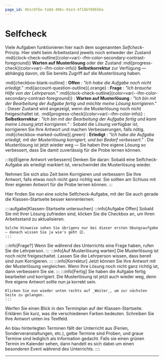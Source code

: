 ```yaml
---
page_id: 4b1c9f6e-fa8d-406c-81e3-4f18bf88656a
---
```



# Selfcheck

Viele Aufgaben funktionieren hier nach dem sogenannten _Selfcheck_-Prinzip. Hier steht beim Arbeitsstand jeweils noch entweder der Zustand :mdi[clock-check-outline]{color=var(--ifm-color-secondary-contrast-foreground)} **Warten auf Musterlösung** oder der Zustand :mdi[progress-check]{color=var(--ifm-color-info)} **Selbstkorrektur** zur Verfügung — abhängig davon, ob Sie bereits Zugriff auf die Musterlösung haben.

:mdi[checkbox-blank-outline] : **Offen** : _"Ich habe die Aufgabe noch nicht erledigt."_ :mdi[account-question-outline]{.orange} : **Frage** : _"Ich brauche Hilfe von der Lehrperson."_ :mdi[clock-check-outline]{color=var(--ifm-color-secondary-contrast-foreground)} : **Warten auf Musterlösung** : _"Ich bin mit der Bearbeitung der Aufgabe fertig und möchte meine Lösung korrigieren."_ : Dieser Zustand wird angezeigt, wenn die Musterlösung noch nicht freigeschaltet ist. :mdi[progress-check]{color=var(--ifm-color-info)} : **Selbstkorrektur** : _"Ich bin mit der Bearbeitung der Aufgabe fertig und kann meine Lösung jetzt korrigieren."_ : Sobald die Lösung verfügbar ist, korrigieren Sie Ihre Antwort und machen Verbesserungen, falls nötig. :mdi[checkbox-marked-outline]{.green} : **Erledigt** : _"Ich habe die Aufgabe erledigt, mit der Musterlösung korrigiert, und bei Bedarf verbessert."_ : Die Musterlösung ist jetzt wieder weg — Sie haben Ihre eigene Lösung so verbessert, dass Sie damit zuverlässig für die Probe lernen können.

:::tip[Eigene Antwort verbessern] Denken Sie daran: Sobald eine Selfcheck-Aufgabe als erledigt markiert ist, verschwindet die Musterlösung wieder.

Nehmen Sie sich also Zeit beim Korrigieren und verbessern Sie Ihre Antwort, falls etwas noch nicht ganz richtig war. Sie sollten am Schluss mit Ihrer eigenen Antwort für die Probe lernen können. :::

Hier finden Sie nun eine solche Selfcheck-Aufgabe, mit der Sie auch gerade die Klassen-Startseite besser kennenlernen:

<SelfCheck taskStateId='948a22e2-5963-4edf-ad8a-6c8302c7994d' solutionId="0a8f8ac1-7829-4afc-b8e6-4a7774a38230">
  ::::aufgabe[Klassen-Startseite untersuchen]
  <SelfCheckTaskState />
  <SelfCheckContent visibleFrom={SelfCheckStateType.Open} visibleTo={SelfCheckStateType.Open} alwaysVisibleForTeacher={false}>
    :::info[Aufgabe Offen]
    Sobald Sie mit Ihrer Lösung zufrieden sind, klicken Sie die Checkbox an, um Ihren Arbeitsstand zu aktualisieren.

    Solche Hinweise sehen Sie übrigens nur bei dieser ersten Übungsaufgabe — danach wissen Sie ja wie's geht 😉.
    :::

  </SelfCheckContent>
  <SelfCheckContent visibleFrom={SelfCheckStateType.Question} visibleTo={SelfCheckStateType.Question} alwaysVisibleForTeacher={false}>
    :::info[Frage?]
    Wenn Sie während des Unterrichts eine Frage haben, rufen Sie die Lehrperson.
    :::
  </SelfCheckContent>
  <SelfCheckContent visibleFrom={SelfCheckStateType.WaitingForSolution} visibleTo={SelfCheckStateType.WaitingForSolution} alwaysVisibleForTeacher={false}>
    :::info[Auf Musterlösung warten]
    Die Musterlösung ist noch nicht freigeschaltet. Lassen Sie die Lehrperson wissen, dass bereit sind zum Korrigieren.
    :::
  </SelfCheckContent>
  <SelfCheckContent visibleFrom={SelfCheckStateType.Reviewing} visibleTo={SelfCheckStateType.Reviewing} alwaysVisibleForTeacher={false}>
    :::info[Korrektur]
    Jetzt können Sie Ihre Antwort mit der Musterlösung vergleichen. Wenn Ihre Lösung noch nicht ganz richtig ist, dann verbessern Sie sie.
    :::
  </SelfCheckContent>
  <SelfCheckContent visibleFrom={SelfCheckStateType.Done} visibleTo={SelfCheckStateType.Done} alwaysVisibleForTeacher={false}>
    :::info[Fertig]
    Sie haben die Aufgabe fertig bearbeitet und korrigiert. Die Musterlösung ist jetzt auch wieder weg, denn Ihre eigene Antwort sollte nun ja korrekt sein.

    Klicken Sie nun wieder unten rechts auf _Weiter_, um zur nächsten Seite zu gelangen.
    :::

  </SelfCheckContent>

Werfen Sie einen Blick in den Terminplan auf der Klassen-Startseite. Erklären Sie kurz, was die verschiedenen Farben bedeuten. Schreiben Sie Ihre Antwort unten ins Textfeld.

  <QuillV2 id='b9bbe617-5a70-4426-985c-c23b615b3a97' />
  <SelfCheckSolution>
    An blau hinterlegten Terminen fällt der Unterricht aus (Ferien, Sonderveranstaltungen, etc.), gelbe Termine sind Proben, und graue Termine sind lediglich als Information gedacht. Falls sie einen grünen Termin im Kalender sehen, dann handelt es sich dabei um einen besonderen Event während des Unterrichts.
  </SelfCheckSolution>
  ::::
</SelfCheck>

---
